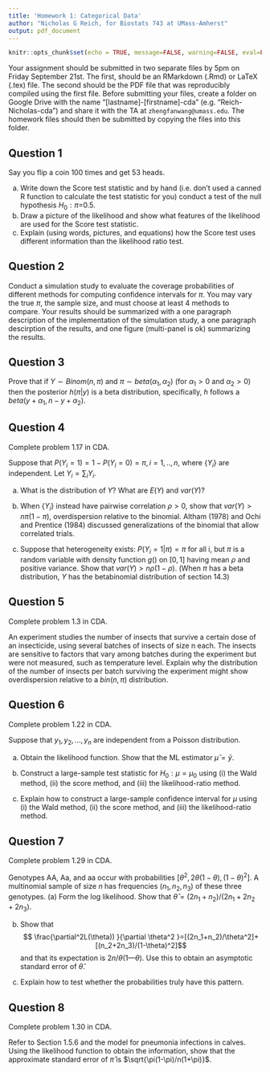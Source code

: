 ```yaml
---
title: 'Homework 1: Categorical Data'
author: "Nicholas G Reich, for Biostats 743 at UMass-Amherst"
output: pdf_document
---
```


```r
knitr::opts_chunk$set(echo = TRUE, message=FALSE, warning=FALSE, eval=FALSE)
```

Your assignment should be submitted in two separate files by 5pm on Friday September 21st. The first, should be an RMarkdown (.Rmd) or LaTeX (.tex) file. The second should be the PDF file that was reproducibly compiled using the first file. Before submitting your files, create a folder on Google Drive with the name "[lastname]-[firstname]-cda" (e.g. "Reich-Nicholas-cda") and share it with the TA at `zhengfanwang@umass.edu`. The homework files should then be submitted by copying the files into this folder. 

## Question 1
Say you flip a coin 100 times and get 53 heads. 

a. Write down the Score test statistic and by hand (i.e. don't used a canned R function to calculate the test statistic for you) conduct a test of the null hypothesis $H_0: \pi$=0.5. 
b. Draw a picture of the likelihood and show what features of the likelihood are used for the Score test statistic. 
c. Explain (using words, pictures, and equations)  how the Score test uses different information than the likelihood ratio test.

## Question 2
Conduct a simulation study to evaluate the coverage probabilities of different methods for computing confidence intervals for $\pi$. You may vary the true $\pi$, the sample size, and must choose at least 4 methods to compare. Your results should be summarized with a one paragraph description of the implementation of the simulation study, a one paragraph descirption of the results, and one figure (multi-panel is ok) summarizing the results.

## Question 3
Prove that if $Y\sim Binom(n, \pi)$ and $\pi\sim beta(\alpha_1, \alpha_2)$ (for $\alpha_1>0$ and $\alpha_2>0$) then the posterior $h(\pi|y)$ is a beta distribution, specifically, $h$ follows a $beta(y + \alpha_1 , n - y + \alpha_2)$.

## Question 4
Complete problem 1.17 in CDA.

Suppose that $P(Y_i = 1) = 1 - P(Y_i = 0) = \pi, i = 1,..,n$, where $\left \{  Y_i   \right \}$ are independent.
Let $Y_i=\sum_iY_i$.

(a) What is the distribution of $Y$? What are $E(Y)$ and $var(Y)$?

(b) When $\left \{  Y_i   \right \}$ instead have pairwise correlation $\rho > 0$, show that $var(Y) > n\pi(1-\pi)$, overdispersion relative to the binomial. Altham (1978) and Ochi and Prentice (1984) discussed generalizations of the binomial that allow correlated trials.

(c) Suppose that heterogeneity exists: $P(Y_i=1|\pi)=\pi$ for all i, but $\pi$ is a random
variable with density function $g()$ on $[0, 1]$ having mean $\rho$ and positive variance.
Show that $var(Y) > n\rho (1-\rho)$. (When $\pi$ has a beta distribution, $Y$ has the betabinomial distribution of section 14.3)

## Question 5
Complete problem 1.3 in CDA.

An experiment studies the number of insects that survive a certain dose of an
insecticide, using several batches of insects of size n each. The insects are sensitive
to factors that vary among batches during the experiment but were not measured,
such as temperature level. Explain why the distribution of the number of insects per
batch surviving the experiment might show overdispersion relative to a $bin(n, \pi)$
distribution.

## Question 6
Complete problem 1.22 in CDA.

Suppose that $y_1, y_2, ..., y_n$ are independent from a Poisson distribution.

(a) Obtain the likelihood function. Show that the ML estimator $\hat{\mu}=\bar{y}$.

(b) Construct a large-sample test statistic for $H_0:\mu=\mu_0$ using (i) the Wald method, (ii) the score method, and (iii) the likelihood-ratio method.

(c) Explain how to construct a large-sample confidence interval for $\mu$ using (i) the Wald method, (ii) the score method, and (iii) the likelihood-ratio method.

## Question 7
Complete problem 1.29 in CDA.

Genotypes AA, Aa, and aa occur with probabilities $[\theta^2,2\theta(1-\theta),(1-\theta)^2]$.
A multinomial sample of size $n$ has frequencies $(n_1, n_2, n_3)$ of these three
genotypes.
(a) Form the log likelihood. Show that $\hat{\theta}=(2n_1+n_2)/(2n_1+2n_2+2n_3)$.

(b) Show that 
$$ \frac{\partial^2L(\theta)) }{\partial \theta^2 }=[(2n_1+n_2)/\theta^2]+[(n_2+2n_3)/(1-\theta)^2]$$
and that its expectation is $2n/\theta(1—\theta)$. Use this to obtain an asymptotic standard error of $\hat{\theta}$.

(c) Explain how to test whether the probabilities truly have this pattern.

## Question 8
Complete problem 1.30 in CDA.

Refer to Section 1.5.6 and the model for pneumonia infections in calves. Using the
likelihood function to obtain the information, show that the approximate standard
error of $\hat{\pi}$ is $\sqrt{\pi(1-\pi)/n(1+\pi)}$.
